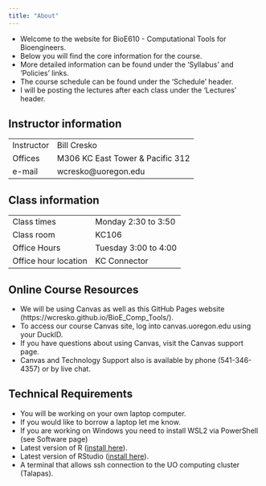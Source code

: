 ```yaml
---
title: "About"
---
```


-   Welcome to the website for BioE610 - Computational Tools for Bioengineers.
-   Below you will find the core information for the course.
-   More detailed information can be found under the 'Syllabus' and 'Policies' links.
-   The course schedule can be found under the 'Schedule' header.
-   I will be posting the lectures after each class under the 'Lectures' header.

## Instructor information

|            |                                  |
|------------|----------------------------------|
| Instructor | Bill Cresko                      |
| Offices    | M306 KC East Tower & Pacific 312 |
| e-mail     | wcresko\@uoregon.edu             |

## Class information

|                      |                      |
|----------------------|----------------------|
| Class times          | Monday 2:30 to 3:50  |
| Class room           | KC106                |
| Office Hours         | Tuesday 3:00 to 4:00 |
| Office hour location | KC Connector         |

## Online Course Resources

-   We will be using Canvas as well as this GitHub Pages website (https://wcresko.github.io/BioE_Comp_Tools/).
-   To access our course Canvas site, log into canvas.uoregon.edu using your DuckID.
-   If you have questions about using Canvas, visit the Canvas support page.
-   Canvas and Technology Support also is available by phone (541-346-4357) or by live chat.

## Technical Requirements

-   You will be working on your own laptop computer.
-   If you would like to borrow a laptop let me know.
-   If you are working on Windows you need to install WSL2 via PowerShell (see Software page)
-   Latest version of R ([install here](https://www.r-project.org)).
-   Latest version of RStudio ([install here](https://www.rstudio.org)).
-   A terminal that allows ssh connection to the UO computing cluster (Talapas).
